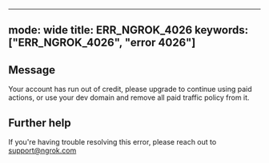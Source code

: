 
---
mode: wide
title: ERR_NGROK_4026
keywords: ["ERR_NGROK_4026", "error 4026"]
---

## Message
Your account has run out of credit, please upgrade to continue using paid actions, or use your dev domain and remove all paid traffic policy from it.




## Further help
If you're having trouble resolving this error, please reach out to [support@ngrok.com](mailto:support@ngrok.com?subject=Help%20with%20ERR_NGROK_4026)

